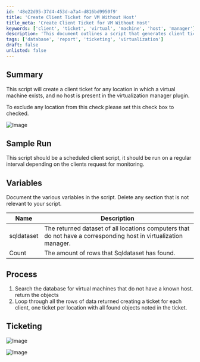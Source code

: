 ```yaml
---
id: '48e22d95-37d4-453d-a7a4-d816bd9950f9'
title: 'Create Client Ticket for VM Without Host'
title_meta: 'Create Client Ticket for VM Without Host'
keywords: ['client', 'ticket', 'virtual', 'machine', 'host', 'manager']
description: 'This document outlines a script that generates client tickets for locations with virtual machines that lack a corresponding host in the virtualization manager. It includes details on variables, process flow, and sample runs to ensure effective monitoring and management.'
tags: ['database', 'report', 'ticketing', 'virtualization']
draft: false
unlisted: false
---
```

## Summary

This script will create a client ticket for any location in which a virtual machine exists, and no host is present in the virtualization manager plugin.

To exclude any location from this check please set this check box to checked.

![Image](../../../static/img/ESXI-Credential-Check---Location/image_1.png)

## Sample Run

This script should be a scheduled client script, it should be run on a regular interval depending on the clients request for monitoring.

## Variables

Document the various variables in the script. Delete any section that is not relevant to your script.

| Name        | Description                                                                                     |
|-------------|-------------------------------------------------------------------------------------------------|
| sqldataset  | The returned dataset of all locations computers that do not have a corresponding host in virtualization manager. |
| Count       | The amount of rows that Sqldataset has found.                                                 |

## Process

1. Search the database for virtual machines that do not have a known host. return the objects
2. Loop through all the rows of data returned creating a ticket for each client, one ticket per location with all found objects noted in the ticket.

## Ticketing

![Image](../../../static/img/ESXI-Credential-Check---Location/image_2.png)

![Image](../../../static/img/ESXI-Credential-Check---Location/image_3.png)












